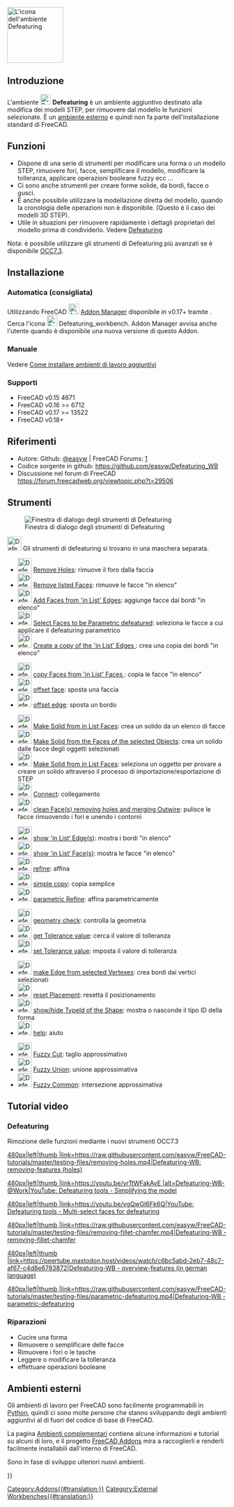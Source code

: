 <languages/>
[[Image:Defeaturing_workbench_icon.svg|thumb|128px|L'icona dell'ambiente Defeaturing]]

<span id="Introduction"></span>
==Introduzione==

{{TOCright}}

L'ambiente [[File:Defeaturing_workbench_icon.svg|24px]] '''Defeaturing''' è un ambiente aggiuntivo destinato alla modifica dei modelli STEP, per rimuovere dal modello le funzioni selezionate. È un [[External Workbenches/it|ambiente esterno]] e quindi non fa parte dell'installazione standard di FreeCAD.  

<span id="Features"></span>
== Funzioni ==

* Dispone di una serie di strumenti per modificare una forma o un modello STEP, rimuovere fori, facce, semplificare il modello, modificare la tolleranza, applicare operazioni booleane fuzzy ecc ...
* Ci sono anche strumenti per creare forme solide, da bordi, facce o gusci. 
* È anche possibile utilizzare la modellazione diretta del modello, quando la cronologia delle operazioni non è disponibile. (Questo è il caso dei modelli 3D STEP).
* Utile in situazioni per rimuovere rapidamente i dettagli proprietari del modello prima di condividerlo. Vedere [[Defeaturing/it|Defeaturing]]

Nota: è possibile utilizzare gli strumenti di Defeaturing più avanzati se è disponibile [[OpenCASCADE/it|OCC7.3]].

<span id="Installation"></span>
== Installazione ==

<span id="Automatic_(recommended)"></span>
===Automatica (consigliata) ===

Utilizzando FreeCAD [[Image:AddonManager.svg|24px]] [[Std AddonMgr/it|Addon Manager]] disponibile in v0.17+ tramite {{MenuCommand|Strumenti → Addon Manager}}. Cerca l'icona [[File:Defeaturing_workbench_icon.svg|24px]] Defeaturing_workbench. Addon Manager avvisa anche l'utente quando è disponibile una nuova versione di questo Addon.

<span id="Manually"></span>
=== Manuale ===

Vedere  [[How to install additional workbenches/it|Come installare ambienti di lavoro aggiuntivi]]

<span id="Supports"></span>
=== Supporti ===

* FreeCAD v0.15 4671  
* FreeCAD v0.16 >= 6712  
* FreeCAD v0.17 >= 13522
* FreeCAD v0.18+

<span id="References"></span>
==Riferimenti==

<div class="mw-translate-fuzzy">
* Autore: Github: [https://github.com/easyw @easyw] | FreeCAD Forums: [https://forum.freecadweb.org/viewtopic.php?f=9&t=29506]
* Codice sorgente in github: https://github.com/easyw/Defeaturing_WB
* Discussione nel forum di FreeCAD https://forum.freecadweb.org/viewtopic.php?t=29506
</div>

<span id="Tools"></span>
== Strumenti ==

[[File:Defeaturing_WB.png|right|Finestra di dialogo degli strumenti di Defeaturing]]

[[Image:Defeaturing_Tools.svg|32px]] Gli strumenti di defeaturing si trovano in una maschera separata.

* [[Image:DefeatWB_Tools_rmv_hole.png|32px]] [[DefeatWB_Tools_rmv_hole|Remove Holes]]: rimuove il foro dalla faccia
* [[Image:DefeatWB_Tools_rmv_listed_Faces.png|32px]] [[DefeatWB_Tools_rmv_listed_Faces|Remove listed Faces]]: rimuove le facce "in elenco"
* [[Image:DefeatWB_Tools_add_Faces_listed_Edges.png|32px]] [[DefeatWB_Tools_add_Faces_listed_Edges|Add Faces from 'in List' Edges]]: aggiunge facce dai bordi "in elenco"
* [[Image:DefeatWB_Tools_select_Faces_Param_Defeat.png|32px]] [[DefeatWB_Tools_select_Faces_Param_Defeat|Select Faces to be Parametric defeatured]]: seleziona le facce a cui applicare il defeaturing parametrico
* [[Image:DefeatWB_Tools_create_copy_listed_edges.png|32px]] [[DefeatWB_Tools_create_copy_listed_edges|Create a copy of the 'in List' Edges ]]: crea una copia dei bordi "in elenco" 


* [[Image:DefeatWB_Tools_copy_Faces_listed_faces.png|32px]] [[DefeatWB_Tools_copy_Faces_listed_faces|copy Faces from 'in List' Faces ]]: copia le facce "in elenco"
* [[Image:DefeatWB_Tools_offset face.png|32px]] [[DefeatWB_Tools_offset face| offset face]]: sposta una faccia  
* [[Image:DefeatWB_Tools_offset edge.png|32px]] [[DefeatWB_Tools_offset edge|offset edge]]: sposta un bordo 


* [[Image:DefeatWB_Tools_make_solid_listed_faces.png|32px]] [[DefeatWB_Tools_make_solid_listed_faces|Make Solid from in List Faces]]: crea un solido da un elenco di facce
* [[Image:DefeatWB_Tools_make_solid_faces_selected_objects.png|32px]] [[DefeatWB_Tools_make_solid_faces_selected_objects|Make Solid from the Faces of the selected Objects]]: crea un solido dalle facce degli oggetti selezionati
* [[Image:DefeatWB_Tools_select_one_object_2_make_solid_step_proc.png|32px]] [[DefeatWB_Tools_select_one_object_2_make_solid_step_proc|Make Solid from in List Faces]]: seleziona un oggetto per provare a creare un solido attraverso il processo di importazione/esportazione di STEP
* [[Image:DefeatWB_Tools_Connect.png|32px]] [[DefeatWB_Tools_Connect|Connect]]: collegamento
* [[Image:DefeatWB_Tools_clean_face_rmv_holes.png|32px]] [[DefeatWB_Tools_clean_face_rmv_holes|clean Face(s) removing holes and merging Outwire]]: pulisce le facce rimuovendo i fori e unendo i contorni


* [[Image:DefeatWB_Tools_show_listed_edges.png|32px]] [[DefeatWB_Tools_show_listed_edges|show 'in List‘ Edge(s)]]: mostra i bordi "in elenco"
* [[Image:DefeatWB_Tools_show_listed_faces.png|32px]] [[DefeatWB_Tools_show_listed_faces|show 'in List‘ Face(s)]]: mostra le facce "in elenco"
* [[Image:DefeatWB_Tools_refine.png|32px]] [[DefeatWB_Tools_refine|refine]]: affina
* [[Image:DefeatWB_Tools_simple_copy.png|32px]] [[DefeatWB_Tools_simple_copy|simple copy]]: copia semplice
* [[Image:DefeatWB_Tools_parametric_refine.png|32px]] [[DefeatWB_Tools_parametric_refine|parametric Refine]]: affina parametricamente


* [[Image:DefeatWB_Tools_geometry_check.png|32px]] [[DefeatWB_Tools_geometry_check|geometry check]]: controlla la geometria
* [[Image:DefeatWB_Tools_get_Tolerance_value.png|32px]] [[DefeatWB_Tools_get_Tolerance_value|get Tolerance value]]: cerca il valore di tolleranza
* [[Image:DefeatWB_Tools_set_Tolerance_value.png|32px]] [[DefeatWB_Tools_set_Tolerance_value|set Tolerance value]]: imposta il valore di tolleranza


* [[Image:DefeatWB_Tools_make_edges_selected_vertexes.png|32px]] [[DefeatWB_Tools_make_edges_selected_vertexes|make Edge from selected Vertexes]]: crea bordi dai vertici selezionati
* [[Image:DefeatWB_Tools_reset_placement.png|32px]] [[DefeatWB_Tools_reset_placement|reset Placement]]: resetta il posizionamento
* [[Image:DefeatWB_Tools_show_hide_typeId_shape.png|32px]] [[DefeatWB_Tools_show_hide_typeId_shape|show/hide TypeId of the Shape]]: mostra o nasconde il tipo ID della forma
* [[Image:DefeatWB_Tools_help.png|32px]] [[DefeatWB_Tools_help|help]]: aiuto


* [[Image:DefeatWB_Tools_Fuzzy_Cut.png|32px]] [[DefeatWB_Tools_Fuzzy_Cut|Fuzzy Cut]]: taglio approssimativo
* [[Image:DefeatWB_Tools_Fuzzy_Union.png|32px]] [[DefeatWB_Tools_Fuzzy_Union|Fuzzy Union]]: unione approssimativa
* [[Image:DefeatWB_Tools_Fuzzy_Common.png|32px]] [[DefeatWB_Tools_Fuzzy_Common|Fuzzy Common]]: intersezione approssimativa

<span id="Video_Tutorials"></span>
== Tutorial video ==

=== Defeaturing ===
Rimozione delle funzioni mediante i nuovi strumenti OCC7.3

[[Image:Defeaturing-WB-@Work_v3.png|480px|left|thumb |link=https://raw.githubusercontent.com/easyw/FreeCAD-tutorials/master/testing-files/removing-holes.mp4|Defeaturing-WB: removing-features (holes)]]

[[Image:Defeaturing-WB-@Work_v1.png|480px|left|thumb |link=https://youtu.be/yrTtWFakAyE |alt=Defeaturing-WB-@Work|YouTube: Defeaturing tools - Simplifying the model]]

[[Image:Defeaturing-WB-@Work_v2.png|480px|left|thumb |link=https://youtu.be/vgQwGI6Fk6Q|YouTube: Defeaturing tools - Multi-select faces for defeaturing]]

[[Image:Defeaturing-WB-@Work_v4.png|480px|left|thumb |link=https://raw.githubusercontent.com/easyw/FreeCAD-tutorials/master/testing-files/removing-fillet-chamfer.mp4|Defeaturing-WB - removing-fillet-chamfer]]

[[Image:Defeaturing-WB-@Work_v5.png|480px|left|thumb |link=https://peertube.mastodon.host/videos/watch/c6bc5abd-2eb7-48c7-af67-c4d8e6783872|Defeaturing-WB - overview-features (in german language)]]

[[Image:Defeaturing-WB-@Work_v6.png|480px|left|thumb |link=https://raw.githubusercontent.com/easyw/FreeCAD-tutorials/master/testing-files/parametric-defeaturing.mp4|Defeaturing-WB - parametric-defeaturing]]
{{clear}}

=== Riparazioni ===
* Cucire una forma 
* Rimuovere o semplificare delle facce
* Rimuovere i fori o le tasche
* Leggere o modificare la tolleranza
* effettuare operazioni booleane

<span id="External_workbenches"></span>
== Ambienti esterni ==

Gli ambienti di lavoro per FreeCAD sono facilmente programmabili in [[Python/it|Python]], quindi ci sono molte persone che stanno sviluppando degli ambienti aggiuntivi al di fuori del codice di base di FreeCAD.

La pagina [[external workbenches/it|Ambienti complementari]] contiene alcune informazioni e tutorial su alcuni di loro, e il progetto [https://github.com/FreeCAD/FreeCAD-addons FreeCAD Addons] mira a raccoglierli e renderli facilmente installabili dall'interno di FreeCAD.

Sono in fase di sviluppo ulteriori nuovi ambienti.

{{Userdocnavi{{#translation:}}}}
[[Category:Addons{{#translation:}}]]
[[Category:External Workbenches{{#translation:}}]]
{{clear}}